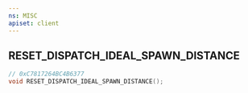 ```yaml
---
ns: MISC
apiset: client
---
```

## RESET_DISPATCH_IDEAL_SPAWN_DISTANCE

```c
// 0xC7817264BC4B6377
void RESET_DISPATCH_IDEAL_SPAWN_DISTANCE();
```